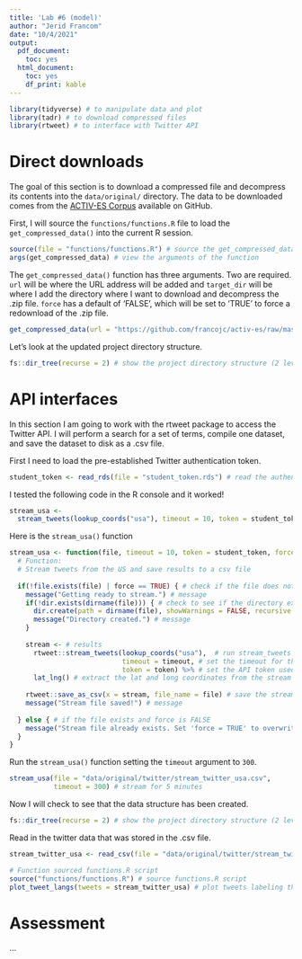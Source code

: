 ```yaml
---
title: 'Lab #6 (model)'
author: "Jerid Francom"
date: "10/4/2021"
output: 
  pdf_document: 
    toc: yes
  html_document: 
    toc: yes
    df_print: kable
---
```


```r
library(tidyverse) # to manipulate data and plot
library(tadr) # to download compressed files
library(rtweet) # to interface with Twitter API
```


# Direct downloads

The goal of this section is to download a compressed file and decompress its contents into the `data/original/` directory. The data to be downloaded comes from the [ACTIV-ES Corpus](https://github.com/francojc/activ-es) available on GitHub.

First, I will source the `functions/functions.R` file to load the `get_compressed_data()` into the current R session.

```r
source(file = "functions/functions.R") # source the get_compressed_data function
args(get_compressed_data) # view the arguments of the function
```

The `get_compressed_data()` function has three arguments. Two are required. `url` will be where the URL address will be added and `target_dir` will be where I add the directory where I want to download and decompress the .zip file. `force` has a default of 'FALSE', which will be set to 'TRUE' to force a redownload of the .zip file.

```r
get_compressed_data(url = "https://github.com/francojc/activ-es/raw/master/activ-es-v.02/corpus/tagged.zip", target_dir = "data/original/actives/") # download and decompress
```

Let's look at the updated project directory structure.

```r
fs::dir_tree(recurse = 2) # show the project directory structure (2 levels deep)
```


# API interfaces

In this section I am going to work with the rtweet package to access the Twitter API. I will perform a search for a set of terms, compile one dataset, and save the dataset to disk as a .csv file. 

First I need to load the pre-established Twitter authentication token. 

```r
student_token <- read_rds(file = "student_token.rds") # read the authentication token .rds file
```

I tested the following code in the R console and it worked!

```r
stream_usa <- 
  stream_tweets(lookup_coords("usa"), timeout = 10, token = student_token) # NOT RUN (test in R Console)
```

Here is the `stream_usa()` function

```r
stream_usa <- function(file, timeout = 10, token = student_token, force = FALSE) {
  # Function:
  # Stream tweets from the US and save results to a csv file
  
  if(!file.exists(file) | force == TRUE) { # check if the file does not exist or force is set to TRUE
    message("Getting ready to stream.") # message
    if(!dir.exists(dirname(file))) { # check to see if the directory exists
      dir.create(path = dirname(file), showWarnings = FALSE, recursive = TRUE) # create the necessary directory structure
      message("Directory created.") # message
    }
    
    stream <- # results
      rtweet::stream_tweets(lookup_coords("usa"),  # run stream_tweets for tweets from within the US
                            timeout = timeout, # set the timeout for the stream
                            token = token) %>% # set the API token used
      lat_lng() # extract the lat and long coordinates from the stream results
    
    rtweet::save_as_csv(x = stream, file_name = file) # save the stream object as a csv file
    message("Stream file saved!") # message
    
  } else { # if the file exists and force is FALSE
    message("Stream file already exists. Set 'force = TRUE' to overwrite existing data.")
  }
}
```


Run the `stream_usa()` function setting the `timeout` argument to `300`.

```r
stream_usa(file = "data/original/twitter/stream_twitter_usa.csv", 
           timeout = 300) # stream for 5 minutes
```

Now I will check to see that the data structure has been created.

```r
fs::dir_tree(recurse = 2) # show the project directory structure (2 levels deep)
```


Read in the twitter data that was stored in the .csv file.

```r
stream_twitter_usa <- read_csv(file = "data/original/twitter/stream_twitter_usa.csv") # Read streamed twitter data
```


```r
# Function sourced functions.R script
source("functions/functions.R") # source functions.R script
plot_tweet_langs(tweets = stream_twitter_usa) # plot tweets labeling the languages by color
```


# Assessment

...
